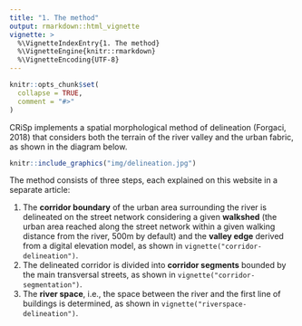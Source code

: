 ```yaml
---
title: "1. The method"
output: rmarkdown::html_vignette
vignette: >
  %\VignetteIndexEntry{1. The method}
  %\VignetteEngine{knitr::rmarkdown}
  %\VignetteEncoding{UTF-8}
---
```


```r
knitr::opts_chunk$set(
  collapse = TRUE,
  comment = "#>"
)
```

CRiSp implements a spatial morphological method of delineation (Forgaci, 2018) that considers both the terrain of the river valley and the urban fabric, as shown in the diagram below.

```r
knitr::include_graphics("img/delineation.jpg")
```

The method consists of three steps, each explained on this website in a separate article:

1. The **corridor boundary** of the urban area surrounding the river is delineated on the street network considering a given **walkshed** (the urban area reached along the street network within a given walking distance from the river, 500m by default) and the **valley edge** derived from a digital elevation model, as shown in `vignette("corridor-delineation")`.
2. The delineated corridor is divided into **corridor segments** bounded by the main transversal streets, as shown in `vignette("corridor-segmentation")`.
3. The **river space**, i.e., the space between the river and the first line of buildings is determined, as shown in `vignette("riverspace-delineation")`.


